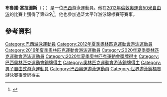 {{Infobox swimmer
| name           = Bruno Fratus
| image          = Kazan 2015 - Fratus 50m freestyle final.jpg
| image_size     = 
| alt            = 
| caption        = 布鲁诺·富拉图斯在喀山游泳世锦赛上
| fullname       = Bruno Giuseppe Fratus
| nicknames      = 
| national_team  = {{BRA}}
| strokes        = [[自由泳|自由泳]]
| club           = Esporte Clube Pinheiros
| coach          =
| birth_date     = {{Birth date and age|1989|6|30}}
| birth_place    = {{BRA}}[[里約熱內盧州|里約熱內盧州]][[马卡埃|马卡埃]]
| death_date     =
| death_place    =
| height         = {{convert|1.87|m|ftin|abbr=on}}
| weight         = {{convert|80|kg|lb|abbr=on}}
| medaltemplates =
{{MedalSport | 男子游泳}}
{{MedalCountry | {{BRA}}}}
{{MedalCompetition | [[奧林匹克運動會|奧林匹克運動會]]}}
{{MedalBronze | [[2020年夏季奧林匹克運動會|2020 東京]] | [[2020年夏季奧林匹克運動會男子50公尺自由式比賽|50米自由泳]]}}
{{MedalCompetition | [[世界游泳錦標賽|世界长池游泳锦标赛]]}}
{{MedalSilver | [[2017年世界游泳錦標賽|2017 布達佩斯]] | [[2017年世界游泳錦標賽游泳比賽|50米自由泳]]}}
{{MedalSilver | 2017 布達佩斯 | 4×100米自由泳接力}}
{{MedalSilver | [[2019年世界游泳錦標賽|2019 光州]] | [[2019年世界游泳錦標賽游泳比賽|50米自由泳]]}}
{{MedalBronze | [[2015年世界游泳錦標賽|2015 喀山]] | [[2015年世界游泳錦標賽游泳比賽|50米自由泳]]}}
{{MedalCompetition | [[泛太平洋游泳錦標賽|泛太平洋游泳錦標賽]]}}
{{MedalGold | [[2014年泛太平洋游泳錦標賽|2014 黄金海岸]] | 50米自由泳 }}
{{MedalBronze | 2014 黄金海岸 | 4×100米自由泳接力 }}
{{MedalCompetition | [[泛美運動會|泛美運動會]]}}
{{MedalGold | [[2011年泛美運動會|2011 瓜达拉哈拉]] | [[2011年泛美運動會游泳比賽|4×100米自由泳接力]]}}
{{MedalGold | 2011 瓜达拉哈拉 | 4×100混合泳接力}}
{{MedalGold | [[2015年泛美運動會|2015 多倫多]] | [[2015年泛美運動會游泳比賽|4×100米自由泳接力]]}}
{{MedalGold | [[2019年泛美運動會|2019 利馬]] | [[2019年泛美運動會游泳比賽|50米自由泳]]}}
{{MedalGold | 2019 利馬 | 4×100米自由泳接力}}
{{MedalSilver | 2011 瓜达拉哈拉 | 50米自由泳}}
{{MedalSilver | 2015 多倫多 | 50米自由泳 }}
{{MedalCompetition | [[南美運動會|南美運動會]]}}
{{MedalGold | [[2014年南美運動會|2014 聖地亞哥]] | 50米自由泳}}
{{MedalCompetition | 南美游泳錦標賽 }}
{{MedalSilver | 2012 貝倫 | 50米自由泳 }}
{{MedalSilver | 2012 貝倫 | 100米自由泳 }}
}}
'''布魯諾·富拉圖斯'''（{{lang-pt|Bruno Fratus}}；{{bd|1989年|6月30日}}）是一位[[巴西|巴西]]游泳運動員。他在[[2012年夏季奥林匹克运动会|2012年倫敦奧運會]][[2012年夏季奧林匹克運動會男子50米自由泳比賽|50米自由泳]]的比賽上獲得了第四名<ref name=sref>{{cite web |title=Bruno Fratus |url=http://www.sports-reference.com/olympics/athletes/fr/bruno-fratus-1.html |publisher=Sports Reference LLC |accessdate=3 August 2012 |archive-url=https://web.archive.org/web/20121213134054/http://www.sports-reference.com/olympics/athletes/fr/bruno-fratus-1.html |archive-date=2012-12-13 |dead-url=yes }}</ref>。他也參加過泛太平洋游泳錦標賽等賽事。

==參考資料==
{{Reflist}}
{{DEFAULTSORT:Fratus, Bruno}}
[[Category:巴西游泳運動員|Category:巴西游泳運動員]]
[[Category:2012年夏季奧林匹克運動會游泳運動員|Category:2012年夏季奧林匹克運動會游泳運動員]]
[[Category:2016年夏季奧林匹克運動會游泳運動員|Category:2016年夏季奧林匹克運動會游泳運動員]]
[[Category:2020年夏季奧林匹克運動會游泳運動員|Category:2020年夏季奧林匹克運動會游泳運動員]]
[[Category:2020年夏季奧林匹克運動會獎牌得主|Category:2020年夏季奧林匹克運動會獎牌得主]]
[[Category:巴西奧林匹克運動會銅牌得主|Category:巴西奧林匹克運動會銅牌得主]]
[[Category:奧林匹克運動會游泳銅牌得主|Category:奧林匹克運動會游泳銅牌得主]]
[[Category:男子自由式游泳運動員|Category:男子自由式游泳運動員]]
[[Category:巴西奧運游泳運動員|Category:巴西奧運游泳運動員]]
[[Category:世界游泳錦標賽游泳賽事獎牌得主|Category:世界游泳錦標賽游泳賽事獎牌得主]]